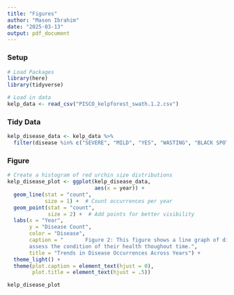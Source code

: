 ```yaml
---
title: "Figures"
author: "Mason Ibrahim"
date: "2025-03-13"
output: pdf_document
---
```


### Setup
```r
# Load Packages
library(here)
library(tidyverse)

# Load in data
kelp_data <- read_csv("PISCO_kelpforest_swath.1.2.csv")
```
### Tidy Data
```r
kelp_disease_data <- kelp_data %>% 
  filter(disease %in% c("SEVERE", "MILD", "YES", "WASTING", "BLACK SPOT"))
```

### Figure
```r
# Create a histogram of red urchin size distributions
kelp_disease_plot <- ggplot(kelp_disease_data,
                            aes(x = year)) +
  geom_line(stat = "count",
            size = 1) +  # Count occurrences per year
  geom_point(stat = "count",
             size = 2) +  # Add points for better visibility
  labs(x = "Year", 
       y = "Disease Count", 
       color = "Disease",
       caption = "       Figure 2: This figure shows a line graph of disease presence found in California kelp forests and can be used to 
       assess the condition of their health thoughout time.",
       title = "Trends in Disease Occurrences Across Years") +
  theme_light() +
  theme(plot.caption = element_text(hjust = 0),
        plot.title = element_text(hjust = .5))

kelp_disease_plot
```


